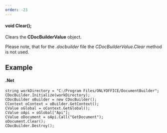 ```yaml
---
order: -23
---
```

#### void Clear();

Clears the **CDocBuilderValue** object.

Please note, that for the *.docbuilder* file the *CDocBuilderValue.Clear* method is not used.

## Example

#### .Net

```
string workDirectory = "C:/Program Files/ONLYOFFICE/DocumentBuilder";
CDocBuilder.Initialize(workDirectory);
CDocBuilder oBuilder = new CDocBuilder();
CContext oContext = oBuilder.GetContext();
CValue oGlobal = oContext.GetGlobal();
CValue oApi = oGlobal["Api"];
CValue oDocument = oApi.Call("GetDocument");
oDocument.Clear();
CDocBuilder.Destroy();
```
